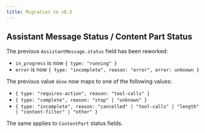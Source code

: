 ```yaml
---
title: Migration to v0.5
---
```


## Assistant Message Status / Content Part Status

The previous `AssistantMessage.status` field has been reworked:

- `in_progress` is now `{ type: "running" }`
- `error` is now `{ type: "incomplete", reason: "error", error: unknown }`

The previous value `done` now maps to one of the following values:

- `{ type: "requires-action", reason: "tool-calls" }`
- `{ type: "complete", reason: "stop" | "unknown" }`
- `{ type: "incomplete", reason: "cancelled" | "tool-calls" | "length" | "content-filter" | "other" }`

The same applies to `ContentPart` status fields.
